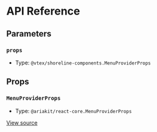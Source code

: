 # API Reference

## Parameters

### `props`

- Type: `@vtex/shoreline-components.MenuProviderProps`

## Props

### `MenuProviderProps`

- Type: `@ariakit/react-core.MenuProviderProps`

[View source](https://github.com/vtex/shoreline/blob/f1bc5292f/packages/components/src/menu/menu-provider.tsx#L5)
